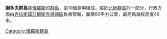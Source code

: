 '''謝多夫群島'''是[[俄羅斯|俄羅斯]]的[[群島|群島]]，由10個島嶼組成，屬於[[北地群島|北地群島]]的一部分，行政方面由[[克拉斯諾亞爾斯克邊疆區|克拉斯諾亞爾斯克邊疆區]]負責管轄，面積60平方公里，最高點海拔高度49米。

{{Russia-geo-stub}}
[[Category:俄羅斯群島|Category:俄羅斯群島]]